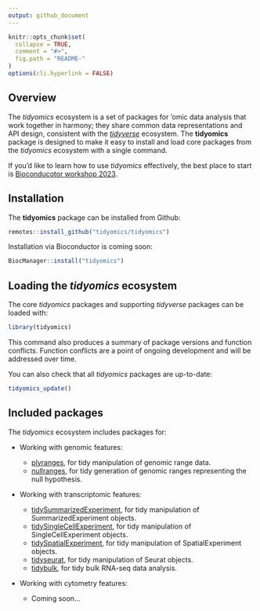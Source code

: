 ```yaml
---
output: github_document
---
```

<!-- README.md is generated from README.Rmd. Please edit that file -->

```r
knitr::opts_chunk$set(
  collapse = TRUE,
  comment = "#>",
  fig.path = "README-"
)
options(cli.hyperlink = FALSE)
```

## Overview

The _tidyomics_ ecosystem is a set of packages for 'omic data analysis that work together in harmony; they share common data representations and API design, consistent with the [_tidyverse_](https://www.tidyverse.org/) ecosystem. The __tidyomics__ package is designed to make it easy to install and load core packages from the _tidyomics_ ecosystem with a single command.

If you'd like to learn how to use _tidyomics_ effectively, the best place to start is [Bioconducotor workshop 2023](https://tidyomics.github.io/tidyomicsWorkshopBioc2023/).

## Installation

The __tidyomics__ package can be installed from Github:

```r
remotes::install_github("tidyomics/tidyomics")
```

Installation via Bioconductor is coming soon:

```r
BiocManager::install("tidyomics")
```

## Loading the _tidyomics_ ecosystem

The core _tidyomics_ packages and supporting _tidyverse_ packages can be loaded with:

```r
library(tidyomics)
```

This command also produces a summary of package versions and function conflicts. Function conflicts are a point of ongoing development and will be addressed over time. 

You can also check that all _tidyomics_ packages are up-to-date:

```r
tidyomics_update()
```

## Included packages

The _tidyomics_ ecosystem includes packages for:

*   Working with genomic features:

    * [plyranges](https://github.com/sa-lee/plyranges), for tidy manipulation of genomic range data. 
    * [nullranges](https://github.com/nullranges/nullranges), for tidy generation of genomic ranges representing the null hypothesis.
    
*  Working with transcriptomic features:

    * [tidySummarizedExperiment](https://github.com/stemangiola/tidySummarizedExperiment), for tidy manipulation of SummarizedExperiment objects.
    * [tidySingleCellExperiment](https://github.com/stemangiola/tidySingleCellExperiment), for tidy manipulation of SingleCellExperiment objects.
    * [tidySpatialExperiment](https://github.com/william-hutchison/tidySpatialExperiment), for tidy manipulation of SpatialExperiment objects.
    * [tidyseurat](https://github.com/stemangiola/tidyseurat), for tidy manipulation of Seurat objects.
    * [tidybulk](https://github.com/stemangiola/tidybulk), for tidy bulk RNA-seq data analysis.

*   Working with cytometry features:

    * Coming soon...

